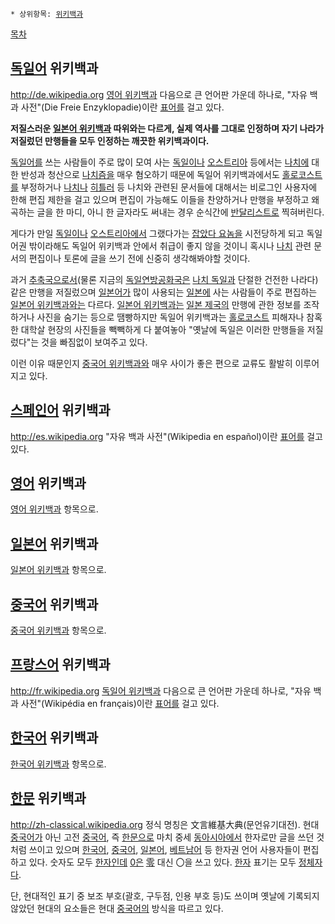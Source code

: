  * 상위항목: [[위키백과]]

[[목차]]

== [[독일어]] 위키백과 ==
http://de.wikipedia.org
[[영어 위키백과]] 다음으로 큰 언어판 가운데 하나로, "자유 백과 사전"(Die Freie Enzyklopadie)이란 [[표어]]를 걸고 있다.

'''저질스러운 [[일본어 위키백과]] 따위와는 다르게, 실제 역사를 그대로 인정하며 자기 나라가 저질렀던 만행들을 모두 인정하는 깨끗한 위키백과이다.'''

[[독일어]]를 쓰는 사람들이 주로 많이 모여 사는 [[독일]]이나 [[오스트리아]] 등에서는 [[나치]]에 대한 반성과 청산으로 [[나치즘]]을 매우 혐오하기 때문에 독일어 위키백과에서도 [[홀로코스트]]를 부정하거나 [[나치]]나 [[히틀러]] 등 나치와 관련된 문서들에 대해서는 비로그인 사용자에 한해 편집 제한을 걸고 있으며 편집이 가능해도 이들을 찬양하거나 만행을 부정하고 왜곡하는 글을 한 마디, 아니 한 글자라도 써내는 경우 순식간에 [[반달리스트]]로 찍혀버린다.

게다가 만일 [[독일]]이나 [[오스트리아]]에서 그랬다가는 [[잡았다 요놈]]을 시전당하게 되고 독일어권 밖이라해도 독일어 위키백과 안에서 취급이 좋지 않을 것이니 혹시나 [[나치]] 관련 문서의 편집이나 토론에 글을 쓰기 전에 신중히 생각해봐야할 것이다.

과거 [[추축국]]으로서(물론 지금의 [[독일연방공화국]]은 [[나치 독일]]과 단절한 건전한 나라다) 같은 만행을 저질렀으며 [[일본어]]가 많이 사용되는 [[일본]]에 사는 사람들이 주로 편집하는 [[일본어 위키백과]]와는 다르다. [[일본어 위키백과]]는 [[일본 제국]]의 만행에 관한 정보를 조작하거나 사진을 숨기는 등으로 땜빵하지만 독일어 위키백과는 [[홀로코스트]] 피해자나 참혹한 대학살 현장의 사진들을 빽빽하게 다 붙여놓아 "옛날에 독일은 이러한 만행들을 저질렀다"는 것을 빠짐없이 보여주고 있다.

이런 이유 때문인지 [[중국어 위키백과]]와 매우 사이가 좋은 편으로 교류도 활발히 이루어지고 있다.

== [[스페인어]] 위키백과 ==
http://es.wikipedia.org
"자유 백과 사전"(Wikipedia en español)이란 [[표어]]를 걸고 있다.

== [[영어]] 위키백과 ==
[[영어 위키백과]] 항목으로.

== [[일본어]] 위키백과 ==
[[일본어 위키백과]] 항목으로.

== [[중국어]] 위키백과 ==
[[중국어 위키백과]] 항목으로.

== [[프랑스어]] 위키백과 ==
http://fr.wikipedia.org
[[독일어 위키백과]] 다음으로 큰 언어판 가운데 하나로, "자유 백과 사전"(Wikipédia en français)이란 [[표어]]를 걸고 있다.

== [[한국어]] 위키백과 ==
[[한국어 위키백과]] 항목으로.

== [[한문]] 위키백과 ==
http://zh-classical.wikipedia.org
정식 명칭은 文言維基大典(문언유기대전). 현대 [[중국어]]가 아닌 고전 [[중국어]], 즉 [[한문]]으로 마치 중세 [[동아시아]]에서 한자로만 글을 쓰던 것 처럼 쓰이고 있으며 [[한국어]], [[중국어]], [[일본어]], [[베트남어]] 등 한자권 언어 사용자들이 편집하고 있다. 숫자도 모두 [[한자]]인데 [[0]]은 [[零]] 대신 〇을 쓰고 있다. [[한자]] 표기는 모두 [[정체자]]다.

단, 현대적인 표기 중 보조 부호(괄호, 구두점, 인용 부호 등)도 쓰이며 옛날에 기록되지 않았던 현대의 요소들은 현대 [[중국어]]의 방식을 따르고 있다.
